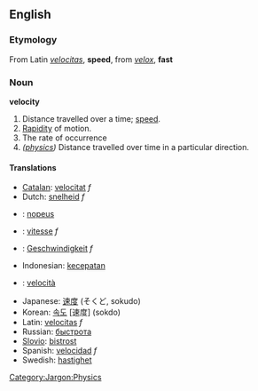 ==English==
===Etymology===
From Latin ''[[velocitas]]'', '''speed''', from ''[[velox]]'', '''fast'''

===Noun===
'''velocity'''
# Distance travelled over a time; [[speed]].
# [[Rapidity]] of motion.
# The rate of occurrence
# ''([[:Category:Jargon:Physics|physics]])'' Distance travelled over time in a particular direction.


====Translations====

*[[Catalan]]: [[velocitat]] ''f''
*Dutch: [[snelheid]] ''f''
*{{fi}}: [[nopeus]]
*{{fr}}: [[vitesse]] ''f''
*{{de}}: [[Geschwindigkeit]] ''f''
*Indonesian: [[cepat|kecepatan]]
*{{it}}: [[velocità]]
*Japanese: [[速度]] (そくど, sokudo)
*Korean: [[속도]] [速度] (sokdo)
*Latin: [[velocitas]] ''f''
*Russian: [[быстрота]]
*[[Slovio]]: [[bistrost]]
*Spanish: [[velocidad]] ''f''
*Swedish: [[hastighet]]

[[Category:Jargon:Physics]]